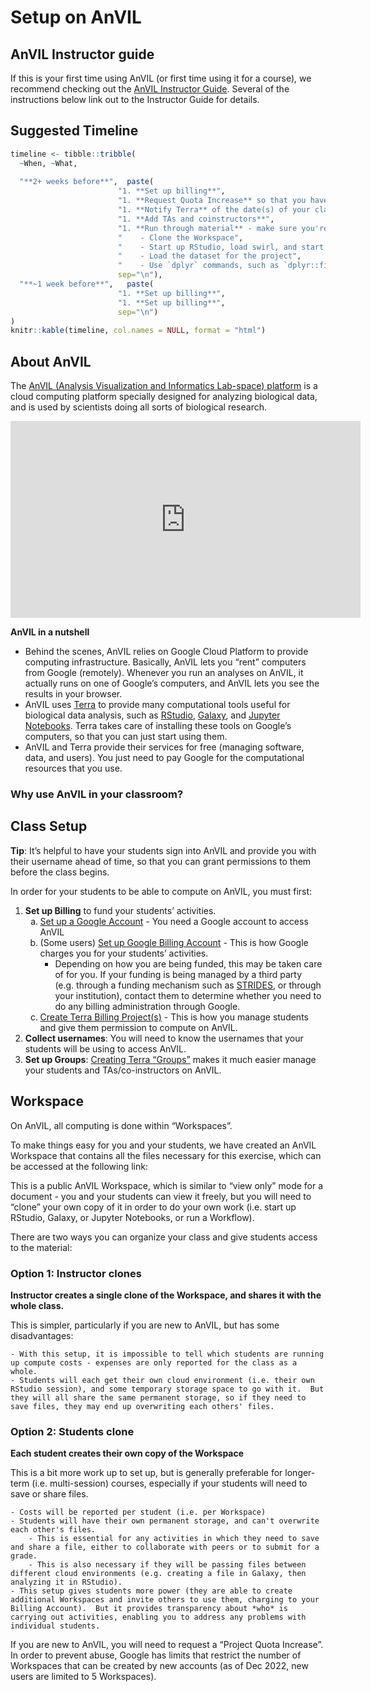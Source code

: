 # Setup on AnVIL

## AnVIL Instructor guide

If this is your first time using AnVIL (or first time using it for a course), we recommend checking out the [AnVIL Instructor Guide](https://jhudatascience.org/AnVIL_Book_Instructor_Guide).  Several of the instructions below link out to the Instructor Guide for details.

## Suggested Timeline


```r
timeline <- tibble::tribble(
  ~When, ~What,
  
  "**2+ weeks before**",  paste(
                        "1. **Set up billing**",
                        "1. **Request Quota Increase** so that you have permission to create enough Workspaces for your whole class",
                        "1. **Notify Terra** of the date(s) of your class, so they can ensure AnVIL is not down for maintenance.",
                        "1. **Add TAs and coinstructors**",
                        "1. **Run through material** - make sure you're able to",
                        "    - Clone the Workspace",
                        "    - Start up RStudio, load swirl, and start the first lesson",
                        "    - Load the dataset for the project",
                        "    - Use `dplyr` commands, such as `dplyr::filter()`",
                        sep="\n"),
  "**~1 week before**",   paste(
                        "1. **Set up billing**",
                        "1. **Set up billing**",
                        sep="\n")
)
knitr::kable(timeline, col.names = NULL, format = "html")
```

## About AnVIL

The [AnVIL (Analysis Visualization and Informatics Lab-space) platform](https://anvilproject.org/) is a cloud computing platform specially designed for analyzing biological data, and is used by scientists doing all sorts of biological research.

<iframe width="560" height="315" src="https://www.youtube.com/embed/7qvQ8DZHC9w" title="YouTube video player" frameborder="0" allow="accelerometer; autoplay; clipboard-write; encrypted-media; gyroscope; picture-in-picture" allowfullscreen></iframe>

:::{.notice}
**AnVIL in a nutshell**

- Behind the scenes, AnVIL relies on Google Cloud Platform to provide computing infrastructure.  Basically, AnVIL lets you "rent" computers from Google (remotely).  Whenever you run an analyses on AnVIL, it actually runs on one of Google's computers, and AnVIL lets you see the results in your browser.
- AnVIL uses [Terra](https://anvil.terra.bio/) to provide many computational tools useful for biological data analysis, such as [RStudio](https://www.rstudio.com/products/rstudio/), [Galaxy](https://usegalaxy.org/), and [Jupyter Notebooks](https://jupyter.org/).  Terra takes care of installing these tools on Google's computers, so that you can just start using them.
- AnVIL and Terra provide their services for free (managing software, data, and users).  You just need to pay Google for the computational resources that you use.
:::

### Why use AnVIL in your classroom?

## Class Setup

:::{.notice}
**Tip**:  It's helpful to have your students sign into AnVIL and provide you with their username ahead of time, so that you can grant permissions to them before the class begins.
:::

In order for your students to be able to compute on AnVIL, you must first:

1. **Set up Billing** to fund your students' activities.
    a. [Set up a Google Account](https://jhudatascience.org/AnVIL_Book_Instructor_Guide/creating-an-instructor-account.html) - You need a Google account to access AnVIL
    b. (Some users) [Set up Google Billing Account]() - This is how Google charges you for your students' activities.
        - Depending on how you are being funded, this may be taken care of for you. If your funding is being managed by a third party (e.g. through a funding mechanism such as [STRIDES](https://datascience.nih.gov/strides), or through your institution), contact them to determine whether you need to do any billing administration through Google.
    c. [Create Terra Billing Project(s)]() - This is how you manage students and give them permission to compute on AnVIL.
3. **Collect usernames**:  You will need to know the usernames that your students will be using to access AnVIL.
4. **Set up Groups**: [Creating Terra "Groups"]() makes it much easier manage your students and TAs/co-instructors on AnVIL.


## Workspace

On AnVIL, all computing is done within "Workspaces".

To make things easy for you and your students, we have created an AnVIL Workspace that contains all the files necessary for this exercise, which can be accessed at the following link:



This is a public AnVIL Workspace, which is similar to "view only" mode for a document - you and your students can view it freely, but you will need to "clone" your own copy of it in order to do your own work (i.e. start up RStudio, Galaxy, or Jupyter Notebooks, or run a Workflow).

There are two ways you can organize your class and give students access to the material:

### Option 1: Instructor clones

**Instructor creates a single clone of the Workspace, and shares it with the whole class.**

This is simpler, particularly if you are new to AnVIL, but has some disadvantages:

    - With this setup, it is impossible to tell which students are running up compute costs - expenses are only reported for the class as a whole.
    - Students will each get their own cloud environment (i.e. their own RStudio session), and some temporary storage space to go with it.  But they will all share the same permanent storage, so if they need to save files, they may end up overwriting each others' files.

### Option 2: Students clone

**Each student creates their own copy of the Workspace**

This is a bit more work up to set up, but is generally preferable for longer-term (i.e. multi-session) courses, especially if your students will need to save or share files.

    - Costs will be reported per student (i.e. per Workspace)
    - Students will have their own permanent storage, and can't overwrite each other's files.
        - This is essential for any activities in which they need to save and share a file, either to collaborate with peers or to submit for a grade.
        - This is also necessary if they will be passing files between different cloud environments (e.g. creating a file in Galaxy, then analyzing it in RStudio).
    - This setup gives students more power (they are able to create additional Workspaces and invite others to use them, charging to your Billing Account).  But it provides transparency about *who* is carrying out activities, enabling you to address any problems with individual students.
    
:::{.warning}

If you are new to AnVIL, you will need to request a "Project Quota Increase".  In order to prevent abuse, Google has limits that restrict the number of Workspaces that can be created by new accounts (as of Dec 2022, new users are limited to 5 Workspaces).

:::
